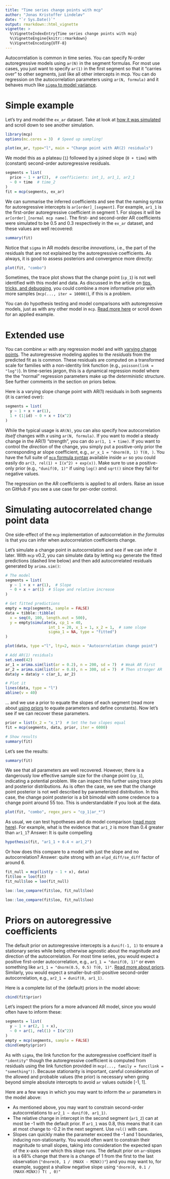 ```yaml
---
title: "Time series change points with mcp"
author: "Jonas Kristoffer Lindeløv"
date: "`r Sys.Date()`"
output: rmarkdown::html_vignette
vignette: >
  %\VignetteIndexEntry{Time series change points with mcp}
  %\VignetteEngine{knitr::rmarkdown}
  %\VignetteEncoding{UTF-8}
---
```


<!--
 * Compute fit and interpret it
 * Warnings
 * Make a demo dataset and add to README
-->

Autocorrelation is common in time series. You can specify N-order autoregressive models using `ar(N)` in the segment formulas. For most use cases, you just want to specify `ar(1)` in the first segment so that it "carries over" to other segments, just like all other intercepts in mcp. You can do regression on the autocorrelation parameters using `ar(N, formula)` and it behaves much like [`sigma` to model variance](../articles/variance.html).


# Simple example
Let's try and model the `ex_ar` dataset. Take at look at [how it was simulated](https://github.com/lindeloev/mcp/tree/master/data-raw/ex_ar.R) and scroll down to see another simulation.

```r
library(mcp)
options(mc.cores = 3)  # Speed up sampling!

plot(ex_ar, type="l", main = "Change point with AR(2) residuals")
```


We model this as a plateau (`1`) followed by a joined slope (`0 + time`) with (constant) second-order autoregressive residuals.


```r
segments = list(
  price ~ 1 + ar(2),  # coefficients: int_1, ar1_1, ar2_1
  ~ 0 + time  # time_2
)
fit = mcp(segments, ex_ar)
```

We can summarise the inferred coefficients and see that the naming syntax for autoregressive intercepts is `ar[order]_[segment]`. For example, `ar1_1` is the first-order autoregressive coefficient in segment 1. For slopes it will be `ar[order]_[normal mcp name]`. The first- and second-order AR coefficients were simulated to be 0.5 and 0.3 respectively in the `ex_ar` dataset, and these values are well recovered:

```r
summary(fit)
```

Notice that `sigma` in AR models describe *innovations*, i.e., the part of the residuals that are not explained by the autoregressive coefficients. As always, it is good to assess posteriors and convergence more directly:

```r
plot(fit, "combo")
```

Sometimes, the trace plot shows that the change point (`cp_1`) is not well identified with this model and data. As discussed in the article on [tips, tricks, and debugging](../articles/tips.html), you could combine a more informative prior with more samples (`mcp(..., iter = 10000)`), if this is a problem.

You can do hypothesis testing and model comparisons with autoregressive models, just as with any other model in `mcp`. [Read more here](../articles/comparison.html) or scroll down for an applied example.



# Extended use
You can combine `ar` with any regression model and with [varying change points](../articles/varying.html). The autoregressive modeling applies to the *residuals* from the predicted fit as is common. These residuals are computed on a transformed scale for families with a non-identity link function (e.g., `poisson(link = "log")`). In time-series jargon, this is a dynamical regression model where the the "normal" regression parameters make up the *deterministic* structure. See further comments in the section on priors below.

Here is a varying slope change point with AR(1) residuals in both segments (it is carried over):

```r
segments = list(
  y ~ 1 + x + ar(1),
  1 + (1|id) ~ 0 + x + I(x^2)
)
```

While the typical usage is `AR(N)`, you can also specify how autocorrelation *itself* changes with $x$ using `ar(N, formula)`. If you want to model a steady change in the AR(1) "strength", you can do `ar(1, 1 + time)`. If you want to control the *direction* of the change, you simply put a positive-only prior the corresponding ar slope coefficient, e.g., `ar_x_1 = "dnorm(0, 1) T(0, )`. You have the full suite of [`mcp` formula syntax](../articles/formulas.html) available inside `ar` so you could easily do  `ar(3, rel(1) + I(x^2) + exp(x))`. Make sure to use a positive-only prior (e.g., `"dunif(0, 1)"` if using `log()` and `sqrt()` since they fail for negative values.

The regression on the AR coefficients is applied to all orders. Raise an issue on GitHub if you see a use case for per-order control.




# Simulating autocorrelated change point data
One side-effect of the `mcp` implementation of autocorrelation *in the formulas* is that you can infer when autocorrelation coefficients change. 

Let's simulate a change point in autocorrelation and see if we can infer it later. With `mcp` v0.2, you can simulate data by letting `mcp` generate the fitted predictions (dashed line below) and then add autocorrelated residuals generated by `arima.sim()`:

```r
# The model
segments = list(
  y ~ 1 + x + ar(1),  # Slope
  ~ 0 + x + ar(1)  # Slope and relative increase
)

# Get fitted predictions
empty = mcp(segments, sample = FALSE)
data = tibble::tibble(
  x = seq(0, 100, length.out = 500),
  y = empty$simulate(x, cp_1 = 40,
                   int_1 = 20, x_1 = 1, x_2 = 1,  # same slope
                   sigma_1 = NA, type = "fitted")
)

plot(data, type ="l", lty=2, main = "Autocorrelation change point")

# Add AR(1) residuals
set.seed(42)
ar_1 = arima.sim(list(ar = 0.2), n = 200, sd = 7)  # Weak AR first
ar_2 = arima.sim(list(ar = 0.8), n = 300, sd = 7)  # Then stronger AR
data$y = data$y + c(ar_1, ar_2)

# Plot it
lines(data, type = "l")
abline(v = 40)
```


... and we use a prior to equate the slopes of each segment (read more about [using priors](../articles/priors.html) to equate parameters and define constants). Now let's see if we can recover these parameters.

```r
prior = list(x_2 = "x_1")  # Set the two slopes equal
fit = mcp(segments, data, prior, iter = 6000)

# Show results
summary(fit)
```

Let's see the results:
```r
summary(fit)
```


We see that all parameters are well recovered. However, there is a dangerously low effective sample size for the change point (`cp_1`), indicating a potential problem. We can inspect this further using trace plots and posterior distributions. As is often the case, we see that the change point posterior is not well described by parameterized distribution. In this case, the change point posterior is a bit bimodal with some credence to a change point around 55 too. This is understandable if you look at the data.

```r
plot(fit, "combo", regex_pars = "cp_1|ar_*")
```

As usual, we can test hypotheses and do model comparison ([read more here](../articles/comparison.html)). For example, what is the evidence that `ar1_2` is more than 0.4 greater than `ar1_1`? Answer: It is quite compelling
```r
hypothesis(fit, "ar1_1 + 0.4 < ar1_2")
```

Or how does this compare to a model with just the slope and no autocorrelation? Answer: quite strong with an `elpd_diff/se_diff` factor of around 6.
```r
fit_null = mcp(list(y ~ 1 + x), data)
fit$loo = loo(fit)
fit_null$loo = loo(fit_null)

loo::loo_compare(fit$loo, fit_null$loo)
```
```r
loo::loo_compare(fit$loo, fit_null$loo)
```



# Priors on autoregressive coefficients
The default prior on autoregressive intercepts is a `dunif(-1, 1)` to ensure a stationary series while being otherwise agnostic about the magnitude and direction of the autocorrelation. For most time series, you would expect a positive first-order autocorrelation, e.g., `ar1_1 = "dunif(0, 1)"` or even something like `ar1_1 = "dnorm(0.5, 0.5) T(0, 1)"`. [Read more about priors](../articles/priors.html). Similarly, you would expect a smaller-but-still-positive second-order autocorrelation, e.g., `ar2_1 = dunif(0, ar1_1)`.

Here is a complete list of the (default) priors in the model above:

```r
cbind(fit$prior)
```

Let's inspect the priors for a more advanced AR model, since you would often have to inform these:

```r
segments = list(
  y ~ 1 + ar(2, 1 + x),
  ~ 0 + ar(1, rel(1) + I(x^2))
)
empty = mcp(segments, sample = FALSE)
cbind(empty$prior)
```

As with `sigma`, the link function for the autoregressive coefficient itself is `"identity"` though the autoregressive coefficient is computed from residuals using the link function provided in `mcp(..., family = func(link = "something"))`. Because stationarity is important, careful consideration of the allowed and probable values (the prior) is necessary when going beyond simple absolute intercepts to avoid `ar` values outside [-1, 1]. 

Here are a few ways in which you may want to inform the `ar` parameters in the model above:

 * As mentioned above, you may want to constrain second-order autocorrelations to `ar2_1 ~ dunif(0, ar1_1)`.
 * The relative change in intercept in the second segment (`ar1_2`) can at most be -1 with the default prior. If `ar1_1` was 0.8, this means that it can at most change to -0.2 in the next segment. Use `rel()` with care.
 * Slopes can quickly make the parameter exceed the -1 and 1 boundaries, inducing non-stationarity. You would often want to constrain their magnitude to small slopes, taking into consideration the expected span of the x-axis over which this slope runs. The default prior on `ar`-slopes is a 68% change that there is a change of 1 from the first to the last observation (`"dnorm(0, 1 / (MAXX - MINX))"`) and you may want to, for example, suggest a shallow negative slope using `"dnorm(0, 0.1 / (MAXX-MINX)) T( , 0)"`
